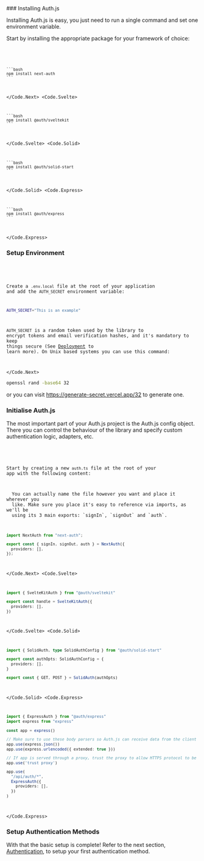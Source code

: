 
<Steps>
### Installing Auth.js

Installing Auth.js is easy, you just need to run a single command and set one environment variable.

Start by installing the appropriate package for your framework of choice:

<Code>
  <Code.Next>
    
    ```bash
    npm install next-auth
    ```

  </Code.Next>
  <Code.Svelte>
  
    ```bash
    npm install @auth/sveltekit
    ```
  </Code.Svelte>
  <Code.Solid>
  
    ```bash
    npm install @auth/solid-start
    ```
  
  </Code.Solid>
  <Code.Express>
  
    ```bash
    npm install @auth/express
    ```
  
  </Code.Express>
</Code>

### Setup Environment

<Code>
  <Code.Next>

Create a `.env.local` file at the root of your application and add the `AUTH_SECRET` environment variable:

```bash filename=".env.local"
AUTH_SECRET="This is an example"
```

`AUTH_SECRET` is a random token used by the library to encrypt tokens and email verification hashes, and it's mandatory to keep things secure (See [Deployment](/overview/deployment) to learn more). On Unix based systems you can use this command:

  </Code.Next>
</Code>

```bash
openssl rand -base64 32
```

or you can visit https://generate-secret.vercel.app/32 to generate one.

### Initialise Auth.js

The most important part of your Auth.js project is the Auth.js config object. There you can control
  the behaviour of the library and specify custom authentication logic, adapters, etc.


<Code>
  <Code.Next>

Start by creating a new `auth.ts` file at the root of your app with the following content:

<Callout type="info">
  You can actually name the file however you want and place it wherever you
  like. Make sure you place it's easy to reference via imports, as we'll be
  using its 3 main exports: `signIn`, `signOut` and `auth`.
</Callout>

```ts filename="./auth.ts"
import NextAuth from "next-auth";

export const { signIn, signOut, auth } = NextAuth({
  providers: [],
});
```

  </Code.Next>
  <Code.Svelte>

```ts filename="./src/hooks.server.ts"
import { SvelteKitAuth } from "@auth/sveltekit"

export const handle = SvelteKitAuth({
  providers: [],
})
```

  </Code.Svelte>
  <Code.Solid>

```ts filename="./routes/api/auth/[...solidauth].ts"
import { SolidAuth, type SolidAuthConfig } from "@auth/solid-start"

export const authOpts: SolidAuthConfig = {
  providers: [],
}

export const { GET, POST } = SolidAuth(authOpts)
```

  </Code.Solid>
  <Code.Express>

```ts filename="./src/routes/auth.route.ts"
import { ExpressAuth } from "@auth/express"
import express from "express"

const app = express()

// Make sure to use these body parsers so Auth.js can receive data from the client
app.use(express.json())
app.use(express.urlencoded({ extended: true }))

// If app is served through a proxy, trust the proxy to allow HTTPS protocol to be detected
app.use('trust proxy')

app.use(
  "/api/auth/*",
  ExpressAuth({
    providers: [],
  })
)
```

  </Code.Express>
</Code>

### Setup Authentication Methods

With that the basic setup is complete! Refer to the next section, [Authentication](/overview/authentication), to setup your first authentication method.

</Steps>
